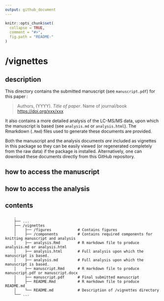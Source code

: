 ```yaml
---
output: github_document
---
```


<!-- README.md is generated from README.Rmd. Please edit that file -->

```r
knitr::opts_chunk$set(
  collapse = TRUE,
  comment = "#>",
  fig.path = "README-"
)
```

# /vignettes

## description
This directory contains the submitted manuscript (see `manuscript.pdf`) 
for this paper : 

> Authors, (YYYY). _Title of paper_. Name of journal/book <https://doi.org/xxx/xxx>

It also contains a more detailed analysis of the LC-MS/MS data, upon which the manuscript 
is based (see `analysis.md` or `analysis.html`). The 
Rmarkdown (`.Rmd`) files used to generate these documents are provided.

Both the manuscript and the analysis documents *are* included as vignettes in this 
package so they can be easily viewed (or regenerated completely from the raw data) if 
the package is installed. Alternatively, one can download these documents directly 
from this GitHub repository.

## how to access the manuscript

## how to access the analysis

## contents
```
    .
    ├── ...
    ├── /vignettes
    │    ├── /figures            # Contains figures
    │    ├── /components         # Contains required components for knitting manuscript and analysis
    │    ├── analysis.Rmd        # R markdown file to produce analysis.md or analysis.html
    │    ├── analysis.html       # Full analysis upon which the manuscript is based.
    │    ├── analysis.md         # Full analysis upon which the manuscript is based.
    │    ├── manuscript.Rmd      # R markdown file to produce manuscript.pdf or manuscript.docx
    │    ├── manuscript.pdf      # Final submitted manuscript
    │    ├── README.Rmd          # R markdown file to produce README.md
    │    └── README.md           # Description of /vignettes directory
    └── ...

```
